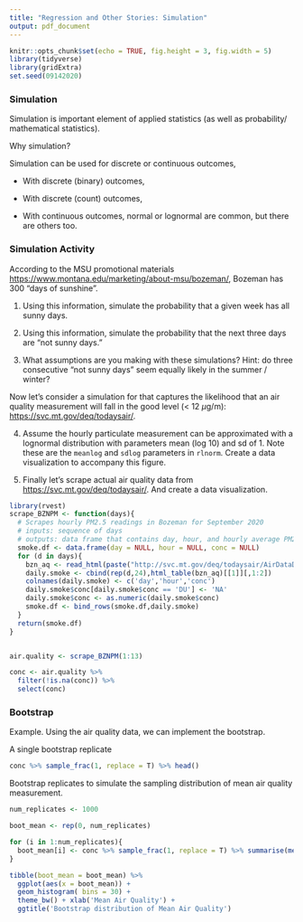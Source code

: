 ```yaml
---
title: "Regression and Other Stories: Simulation"
output: pdf_document
---
```


\renewcommand{\vec}[1]{\mathbf{#1}}

```r
knitr::opts_chunk$set(echo = TRUE, fig.height = 3, fig.width = 5)
library(tidyverse) 
library(gridExtra)
set.seed(09142020)
```

### Simulation

Simulation is important element of applied statistics (as well as probability/ mathematical statistics). 

\vfill
Why simulation?

\vfill



\vfill


\vfill


\vfill

Simulation can be used for discrete or continuous outcomes, 

\vfill

- With discrete (binary) outcomes, 
\vfill

- With discrete (count) outcomes, 

\vfill

- With continuous outcomes, normal or lognormal are common, but there are others too.

\vfill

\newpage


### Simulation Activity

According to the MSU promotional materials [https://www.montana.edu/marketing/about-msu/bozeman/](https://www.montana.edu/marketing/about-msu/bozeman/), Bozeman has 300 "days of sunshine".

\vfill

1. Using this information, simulate the probability that a given week has all sunny days.



\vfill

2. Using this information, simulate the probability that the next three days are "not sunny days."



\vfill

3. What assumptions are you making with these simulations? Hint: do three consecutive "not sunny days" seem equally likely in the summer / winter?

\vfill


\newpage

Now let's consider a simulation for that captures the likelihood that an air quality measurement will fall in the good level (< 12 $\mu$g/m):  [https://svc.mt.gov/deq/todaysair/](https://svc.mt.gov/deq/todaysair/).

4. Assume the hourly particulate measurement can be approximated with a lognormal distribution with parameters mean (log 10) and sd of 1. Note these are the `meanlog` and `sdlog` parameters in `rlnorm`. Create a data visualization to accompany this figure.


\vfill

5. Finally let's scrape actual air quality data from [https://svc.mt.gov/deq/todaysair/](https://svc.mt.gov/deq/todaysair/). And create a data visualization.

```r
library(rvest)
scrape_BZNPM <- function(days){
  # Scrapes hourly PM2.5 readings in Bozeman for September 2020
  # inputs: sequence of days
  # outputs: data frame that contains day, hour, and hourly average PM2.5 concentration.
  smoke.df <- data.frame(day = NULL, hour = NULL, conc = NULL)
  for (d in days){
    bzn_aq <- read_html(paste("http://svc.mt.gov/deq/todaysair/AirDataDisplay.aspx?siteAcronym=BH&targetDate=9/",d,"/2020", sep=''))
    daily.smoke <- cbind(rep(d,24),html_table(bzn_aq)[[1]][,1:2])
    colnames(daily.smoke) <- c('day','hour','conc')
    daily.smoke$conc[daily.smoke$conc == 'DU'] <- 'NA'
    daily.smoke$conc <- as.numeric(daily.smoke$conc)
    smoke.df <- bind_rows(smoke.df,daily.smoke)
  }
  return(smoke.df)
}


air.quality <- scrape_BZNPM(1:13)

conc <- air.quality %>% 
  filter(!is.na(conc)) %>% 
  select(conc)

```

\newpage

### Bootstrap


\vfill


\vfill

Example. Using the air quality data, we can implement the bootstrap.

\vfill

A single bootstrap replicate

```r
conc %>% sample_frac(1, replace = T) %>% head()
```

\vfill

Bootstrap replicates to simulate the sampling distribution of mean air quality measurement.

```r
num_replicates <- 1000

boot_mean <- rep(0, num_replicates)

for (i in 1:num_replicates){
  boot_mean[i] <- conc %>% sample_frac(1, replace = T) %>% summarise(mean(conc)) %>% pull()
}

tibble(boot_mean = boot_mean) %>% 
  ggplot(aes(x = boot_mean)) + 
  geom_histogram( bins = 30) + 
  theme_bw() + xlab('Mean Air Quality') + 
  ggtitle('Bootstrap distribution of Mean Air Quality') 
```

